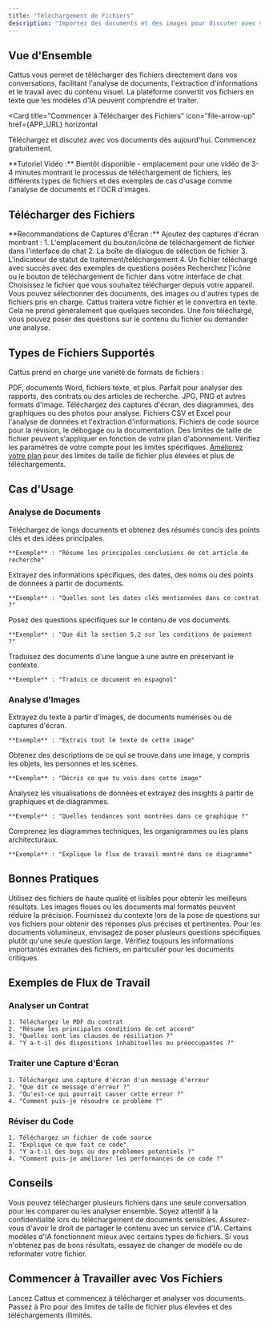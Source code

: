 ```yaml
---
title: "Téléchargement de Fichiers"
description: "Importez des documents et des images pour discuter avec vos fichiers"
---
```



## Vue d'Ensemble

Cattus vous permet de télécharger des fichiers directement dans vos conversations, facilitant l'analyse de documents, l'extraction d'informations et le travail avec du contenu visuel. La plateforme convertit vos fichiers en texte que les modèles d'IA peuvent comprendre et traiter.

<Card
  title="Commencer à Télécharger des Fichiers"
  icon="file-arrow-up"
  href={APP_URL}
  horizontal
>
  Téléchargez et discutez avec vos documents dès aujourd'hui. Commencez gratuitement.
</Card>

<Info>
**Tutoriel Vidéo :** Bientôt disponible - emplacement pour une vidéo de 3-4 minutes montrant le processus de téléchargement de fichiers, les différents types de fichiers et des exemples de cas d'usage comme l'analyse de documents et l'OCR d'images.
</Info>

## Télécharger des Fichiers

<Note>
**Recommandations de Captures d'Écran :** Ajoutez des captures d'écran montrant :
1. L'emplacement du bouton/icône de téléchargement de fichier dans l'interface de chat
2. La boîte de dialogue de sélection de fichier
3. L'indicateur de statut de traitement/téléchargement
4. Un fichier téléchargé avec succès avec des exemples de questions posées
</Note>

<Steps>
  <Step title="Cliquer sur le Bouton de Téléchargement">
    Recherchez l'icône ou le bouton de téléchargement de fichier dans votre interface de chat.
  </Step>

  <Step title="Sélectionner Votre Fichier">
    Choisissez le fichier que vous souhaitez télécharger depuis votre appareil. Vous pouvez sélectionner des documents, des images ou d'autres types de fichiers pris en charge.
  </Step>

  <Step title="Attendre le Traitement">
    Cattus traitera votre fichier et le convertira en texte. Cela ne prend généralement que quelques secondes.
  </Step>

  <Step title="Commencer à Poser des Questions">
    Une fois téléchargé, vous pouvez poser des questions sur le contenu du fichier ou demander une analyse.
  </Step>
</Steps>

## Types de Fichiers Supportés

Cattus prend en charge une variété de formats de fichiers :

<CardGroup cols={2}>
  <Card title="Documents" icon="file-lines">
    PDF, documents Word, fichiers texte, et plus. Parfait pour analyser des rapports, des contrats ou des articles de recherche.
  </Card>
  <Card title="Images" icon="image">
    JPG, PNG et autres formats d'image. Téléchargez des captures d'écran, des diagrammes, des graphiques ou des photos pour analyse.
  </Card>
  <Card title="Tableurs" icon="table">
    Fichiers CSV et Excel pour l'analyse de données et l'extraction d'informations.
  </Card>
  <Card title="Fichiers de Code" icon="code">
    Fichiers de code source pour la révision, le débogage ou la documentation.
  </Card>
</CardGroup>

<Info>
Des limites de taille de fichier peuvent s'appliquer en fonction de votre plan d'abonnement. Vérifiez les paramètres de votre compte pour les limites spécifiques. <a href={PRICING_URL}>Améliorez votre plan</a> pour des limites de taille de fichier plus élevées et plus de téléchargements.
</Info>

## Cas d'Usage

### Analyse de Documents

<AccordionGroup>
  <Accordion title="Résumé" icon="compress">
    Téléchargez de longs documents et obtenez des résumés concis des points clés et des idées principales.

    **Exemple** : "Résume les principales conclusions de cet article de recherche"
  </Accordion>

  <Accordion title="Extraction d'Informations" icon="magnifying-glass">
    Extrayez des informations spécifiques, des dates, des noms ou des points de données à partir de documents.

    **Exemple** : "Quelles sont les dates clés mentionnées dans ce contrat ?"
  </Accordion>

  <Accordion title="Réponses aux Questions" icon="circle-question">
    Posez des questions spécifiques sur le contenu de vos documents.

    **Exemple** : "Que dit la section 5.2 sur les conditions de paiement ?"
  </Accordion>

  <Accordion title="Traduction" icon="language">
    Traduisez des documents d'une langue à une autre en préservant le contexte.

    **Exemple** : "Traduis ce document en espagnol"
  </Accordion>
</AccordionGroup>

### Analyse d'Images

<AccordionGroup>
  <Accordion title="OCR (Reconnaissance de Texte)" icon="text">
    Extrayez du texte à partir d'images, de documents numérisés ou de captures d'écran.

    **Exemple** : "Extrais tout le texte de cette image"
  </Accordion>

  <Accordion title="Compréhension Visuelle" icon="eye">
    Obtenez des descriptions de ce qui se trouve dans une image, y compris les objets, les personnes et les scènes.

    **Exemple** : "Décris ce que tu vois dans cette image"
  </Accordion>

  <Accordion title="Analyse de Graphiques et Diagrammes" icon="chart-line">
    Analysez les visualisations de données et extrayez des insights à partir de graphiques et de diagrammes.

    **Exemple** : "Quelles tendances sont montrées dans ce graphique ?"
  </Accordion>

  <Accordion title="Interprétation de Diagrammes" icon="diagram-project">
    Comprenez les diagrammes techniques, les organigrammes ou les plans architecturaux.

    **Exemple** : "Explique le flux de travail montré dans ce diagramme"
  </Accordion>
</AccordionGroup>

## Bonnes Pratiques

<CardGroup cols={2}>
  <Card title="Fichiers Clairs" icon="file-check">
    Utilisez des fichiers de haute qualité et lisibles pour obtenir les meilleurs résultats. Les images floues ou les documents mal formatés peuvent réduire la précision.
  </Card>
  <Card title="Le Contexte Compte" icon="message">
    Fournissez du contexte lors de la pose de questions sur vos fichiers pour obtenir des réponses plus précises et pertinentes.
  </Card>
  <Card title="Décomposez" icon="list">
    Pour les documents volumineux, envisagez de poser plusieurs questions spécifiques plutôt qu'une seule question large.
  </Card>
  <Card title="Vérifiez les Résultats" icon="shield-check">
    Vérifiez toujours les informations importantes extraites des fichiers, en particulier pour les documents critiques.
  </Card>
</CardGroup>

## Exemples de Flux de Travail

### Analyser un Contrat

```text
1. Téléchargez le PDF du contrat
2. "Résume les principales conditions de cet accord"
3. "Quelles sont les clauses de résiliation ?"
4. "Y a-t-il des dispositions inhabituelles ou préoccupantes ?"
```

### Traiter une Capture d'Écran

```text
1. Téléchargez une capture d'écran d'un message d'erreur
2. "Que dit ce message d'erreur ?"
3. "Qu'est-ce qui pourrait causer cette erreur ?"
4. "Comment puis-je résoudre ce problème ?"
```

### Réviser du Code

```text
1. Téléchargez un fichier de code source
2. "Explique ce que fait ce code"
3. "Y a-t-il des bugs ou des problèmes potentiels ?"
4. "Comment puis-je améliorer les performances de ce code ?"
```

## Conseils

<Tip>
Vous pouvez télécharger plusieurs fichiers dans une seule conversation pour les comparer ou les analyser ensemble.
</Tip>

<Warning>
Soyez attentif à la confidentialité lors du téléchargement de documents sensibles. Assurez-vous d'avoir le droit de partager le contenu avec un service d'IA.
</Warning>

<Info>
Certains modèles d'IA fonctionnent mieux avec certains types de fichiers. Si vous n'obtenez pas de bons résultats, essayez de changer de modèle ou de reformater votre fichier.
</Info>

## Commencer à Travailler avec Vos Fichiers

<CardGroup cols={2}>
  <Card
    title="Télécharger Votre Premier Fichier"
    icon="cloud-arrow-up"
    href={APP_URL}
  >
    Lancez Cattus et commencez à télécharger et analyser vos documents.
  </Card>
  <Card
    title="Obtenir Plus de Stockage"
    icon="crown"
    href={PRICING_URL}
  >
    Passez à Pro pour des limites de taille de fichier plus élevées et des téléchargements illimités.
  </Card>
</CardGroup>
